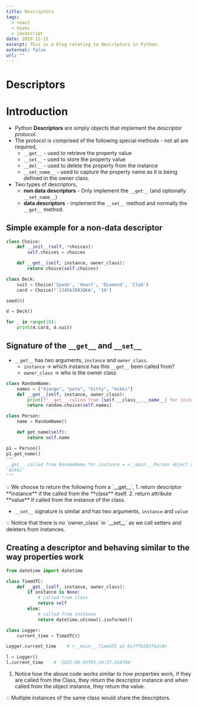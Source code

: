 ```yaml
---
title: Descriptors
tags:
  - react
  - hooks
  - javascript
date: 2019-12-15
excerpt: This is a blog relating to descriptors in Python.
external: false
url: ""
---
```


# Descriptors

# Introduction

- Python **Descriptors** are simply objects that implement the _descriptor protocol_.
- The protocol is comprised of the following special methods - not all are required,
  - `__get__` - used to retrieve the property value
  - `__set__` - used to store the property value
  - `__del__` - used to delete the property from the instance
  - `__set_name__` - used to capture the property name as it is being defined in the owner class.
- Two types of descriptors,
  - **non data descriptors** - Only implement the `__get__` (and optionally `__set_name__`)
  - **data descriptors** - implement the `__set__` method and normally the `__get__` method.

## Simple example for a non-data descriptor

```python
class Choice:
    def __init__(self, *choices):
        self.choices = choices

    def __get__(self, instance, owner_class):
        return choice(self.choices)

class Deck:
    suit = Choice('Spade', 'Heart', 'Diamond', 'Club')
    card = Choice(*'23456789JQKA', '10')

seed(0)

d = Deck()

for _ in range(10):
    print(d.card, d.suit)
```

## Signature of the `__get__` and `__set__`

- `__get__` has two arguments, `instance` and `owner_class`.
  - `instance` → which instance has this `__get__` been called from?
  - `owner_class` → who is the owner class

```python
class RandomName:
    names = ["django", "pota", "kitty", "mikki"]
    def __get__(self, instance, owner_class):
        print(f"__get__ called from {self.__class__.__name__} for instance = {instance} and owner_class = {owner_class}.")
        return random.choice(self.names)

class Person:
    name = RandomName()

    def get_name(self):
        return self.name

p1 = Person()
p1.get_name()
"""
__get__ called from RandomName for instance = <__main__.Person object at 0x7f016ad475b0> and owner_class = <class '__main__.Person'>.
'mikki'
"""
```

<aside>
💡 We choose to return the following from a `__get__`,
1. return descriptor **instance** if the called from the **class** itself.
2. return attribute **value** if called from the instance of the class.

</aside>

- `__set__` signature is similar and has two arguments, `instance` and `value`

<aside>
💡 Notice that there is no `owner_class` in `__set__` as we call setters and deleters from instances.

</aside>

## Creating a descriptor and behaving similar to the way properties work

```python
from datetime import datetime

class TimeUTC:
    def __get__(self, instance, owner_class):
        if instance is None:
            # called from class
            return self
        else:
            # called from instance
            return datetime.utcnow().isoformat()

class Logger:
    current_time = TimeUTC()

Logger.current_time    # <__main__.TimeUTC at 0x7ffb283f62c0>

l = Logger()
l.current_time    # '2022-09-03T03:10:37.410744'
```

1. Notice how the above code works similar to how properties work, if they are called from the Class, they return the descriptor instance and when called from the object instance, they return the value.

<aside>
💡 Multiple instances of the same class would share the descriptors.

</aside>
